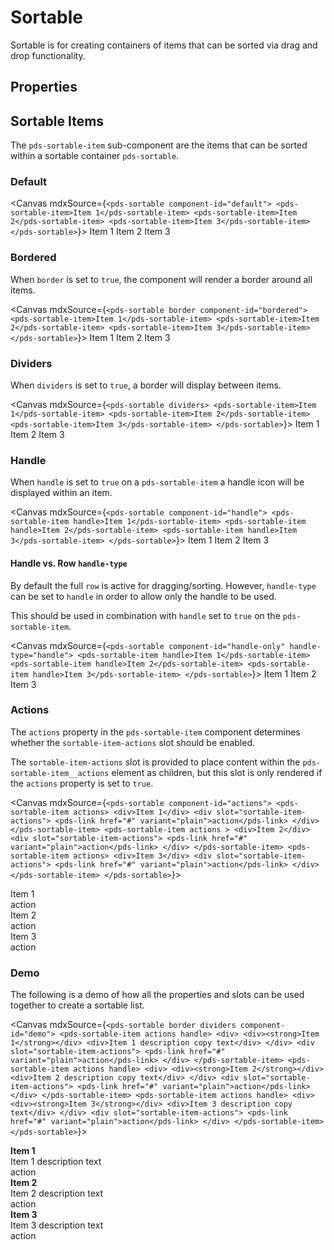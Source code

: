 

<Meta of={stories} />

# Sortable

Sortable is for creating containers of items that can be sorted via drag and drop functionality.

## Properties

<ArgTypes of={stories} />


## Sortable Items

The `pds-sortable-item` sub-component are the items that can be sorted within a sortable container `pds-sortable`.

<ArgTypes of={SortableItemStories} />

### Default

<Canvas mdxSource={`
<pds-sortable component-id="default">
  <pds-sortable-item>Item 1</pds-sortable-item>
  <pds-sortable-item>Item 2</pds-sortable-item>
  <pds-sortable-item>Item 3</pds-sortable-item>
</pds-sortable>
`}>
  <pds-sortable component-id="default">
    <pds-sortable-item>Item 1</pds-sortable-item>
    <pds-sortable-item>Item 2</pds-sortable-item>
    <pds-sortable-item>Item 3</pds-sortable-item>
  </pds-sortable>
</Canvas>

### Bordered

When `border` is set to `true`, the component will render a border around all items.

<Canvas mdxSource={`
<pds-sortable border component-id="bordered">
  <pds-sortable-item>Item 1</pds-sortable-item>
  <pds-sortable-item>Item 2</pds-sortable-item>
  <pds-sortable-item>Item 3</pds-sortable-item>
</pds-sortable>
`}>
  <pds-sortable border component-id="bordered">
    <pds-sortable-item>Item 1</pds-sortable-item>
    <pds-sortable-item>Item 2</pds-sortable-item>
    <pds-sortable-item>Item 3</pds-sortable-item>
  </pds-sortable>
</Canvas>

### Dividers

When `dividers` is set to `true`, a border will display between items.

<Canvas mdxSource={`
<pds-sortable dividers>
  <pds-sortable-item>Item 1</pds-sortable-item>
  <pds-sortable-item>Item 2</pds-sortable-item>
  <pds-sortable-item>Item 3</pds-sortable-item>
</pds-sortable>
`}>
  <pds-sortable dividers>
    <pds-sortable-item>Item 1</pds-sortable-item>
    <pds-sortable-item>Item 2</pds-sortable-item>
    <pds-sortable-item>Item 3</pds-sortable-item>
  </pds-sortable>
</Canvas>

### Handle

When `handle` is set to `true` on a `pds-sortable-item` a handle icon will be displayed within an item.

<Canvas mdxSource={`
<pds-sortable component-id="handle">
  <pds-sortable-item handle>Item 1</pds-sortable-item>
  <pds-sortable-item handle>Item 2</pds-sortable-item>
  <pds-sortable-item handle>Item 3</pds-sortable-item>
</pds-sortable>
`}>
  <pds-sortable component-id="handle">
    <pds-sortable-item handle>Item 1</pds-sortable-item>
    <pds-sortable-item handle>Item 2</pds-sortable-item>
    <pds-sortable-item handle>Item 3</pds-sortable-item>
  </pds-sortable>
</Canvas>

#### Handle vs. Row `handle-type`
By default the full `row` is active for dragging/sorting. However, `handle-type` can be set to `handle` in order to allow only the handle to be used.

This should be used in combination with `handle` set to `true` on the `pds-sortable-item`.

<Canvas mdxSource={`
<pds-sortable component-id="handle-only" handle-type="handle">
  <pds-sortable-item handle>Item 1</pds-sortable-item>
  <pds-sortable-item handle>Item 2</pds-sortable-item>
  <pds-sortable-item handle>Item 3</pds-sortable-item>
</pds-sortable>
`}>
  <pds-sortable component-id="handle-only" handle-type="handle">
    <pds-sortable-item handle>Item 1</pds-sortable-item>
    <pds-sortable-item handle>Item 2</pds-sortable-item>
    <pds-sortable-item handle>Item 3</pds-sortable-item>
  </pds-sortable>
</Canvas>

### Actions

The `actions` property in the `pds-sortable-item` component determines whether the `sortable-item-actions` slot should be enabled.

The `sortable-item-actions` slot is provided to place content within the `pds-sortable-item__actions` element as children, but this slot is only rendered if the `actions` property is set to `true`.

<Canvas mdxSource={`
<pds-sortable component-id="actions">
  <pds-sortable-item actions>
    <div>Item 1</div>
    <div slot="sortable-item-actions">
      <pds-link href="#" variant="plain">action</pds-link>
    </div>
  </pds-sortable-item>
  <pds-sortable-item actions >
    <div>Item 2</div>
    <div slot="sortable-item-actions">
      <pds-link href="#" variant="plain">action</pds-link>
    </div>
  </pds-sortable-item>
  <pds-sortable-item actions>
    <div>Item 3</div>
    <div slot="sortable-item-actions">
      <pds-link href="#" variant="plain">action</pds-link>
    </div>
  </pds-sortable-item>
</pds-sortable>
`}>
  <pds-sortable component-id="actions">
    <pds-sortable-item actions>
      <div>Item 1</div>
      <div slot="sortable-item-actions">
        <pds-link href="#" variant="plain">action</pds-link>
      </div>
    </pds-sortable-item>
    <pds-sortable-item actions >
      <div>Item 2</div>
      <div slot="sortable-item-actions">
        <pds-link href="#" variant="plain">action</pds-link>
      </div>
    </pds-sortable-item>
    <pds-sortable-item actions>
      <div>Item 3</div>
      <div slot="sortable-item-actions">
        <pds-link href="#" variant="plain">action</pds-link>
      </div>
    </pds-sortable-item>
  </pds-sortable>
</Canvas>

### Demo

The following is a demo of how all the properties and slots can be used together to create a sortable list.

<Canvas mdxSource={`
<pds-sortable border dividers component-id="demo">
  <pds-sortable-item actions handle>
    <div>
      <div><strong>Item 1</strong></div>
      <div>Item 1 description copy text</div>
    </div>
    <div slot="sortable-item-actions">
      <pds-link href="#" variant="plain">action</pds-link>
    </div>
  </pds-sortable-item>
  <pds-sortable-item actions handle>
    <div>
      <div><strong>Item 2</strong></div>
      <div>Item 2 description copy text</div>
    </div>
    <div slot="sortable-item-actions">
      <pds-link href="#" variant="plain">action</pds-link>
    </div>
  </pds-sortable-item>
  <pds-sortable-item actions handle>
    <div>
      <div><strong>Item 3</strong></div>
      <div>Item 3 description copy text</div>
    </div>
    <div slot="sortable-item-actions">
      <pds-link href="#" variant="plain">action</pds-link>
    </div>
  </pds-sortable-item>
</pds-sortable>
`}>
  <pds-sortable border dividers component-id="demo">
    <pds-sortable-item actions handle>
      <div>
        <div><strong>Item 1</strong></div>
        <div>Item 1 description text</div>
      </div>
      <div slot="sortable-item-actions">
        <pds-link href="#" variant="plain">action</pds-link>
      </div>
    </pds-sortable-item>
    <pds-sortable-item actions handle>
      <div>
        <div><strong>Item 2</strong></div>
        <div>Item 2 description text</div>
      </div>
      <div slot="sortable-item-actions">
        <pds-link href="#" variant="plain">action</pds-link>
      </div>
    </pds-sortable-item>
    <pds-sortable-item actions handle>
      <div>
        <div><strong>Item 3</strong></div>
        <div>Item 3 description text</div>
      </div>
      <div slot="sortable-item-actions">
        <pds-link href="#" variant="plain">action</pds-link>
      </div>
    </pds-sortable-item>
  </pds-sortable>
</Canvas>
